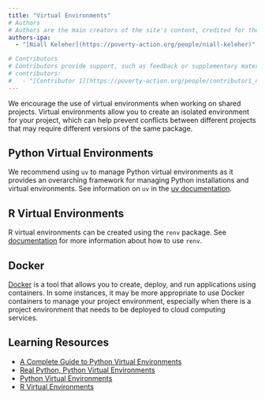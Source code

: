 ```yaml
---
title: "Virtual Environments"
# Authors
# Authors are the main creators of the site's content, credited for their work and responsible for its core development, including writing and editing.
authors-ipa:
  - "[Niall Keleher](https://poverty-action.org/people/niall-keleher)"

# Contributors
# Contributors provide support, such as feedback or supplementary materials for the site. They can also be responsible for updating/maintaining the site.
# contributors:
#   - "[Contributor 1](https://poverty-action.org/people/contributor1_name)"
---
```


:::{.custom-summary-block}
We encourage the use of virtual environments when working on shared projects. Virtual
environments allow you to create an isolated environment for your project, which can
help prevent conflicts between different projects that may require different versions of
the same package.
:::

## Python Virtual Environments

We recommend using `uv` to manage Python virtual environments as it provides an
overarching framework for managing Python installations and virtual environments. See
information on `uv` in the [uv documentation](https://docs.astral.sh/uv).


## R Virtual Environments

R virtual environments can be created using the `renv` package. See
[documentation](https://rstudio.github.io/renv/articles/renv.html) for more information
about how to use `renv`.

## Docker

[Docker](https://docs.docker.com/get-started/overview/) is a tool that allows you to
create, deploy, and run applications using containers. In some instances, it may be more
appropriate to use Docker containers to manage your project environment, especially when
there is a project environment that needs to be deployed to cloud computing services.

## Learning Resources

- [A Complete Guide to Python Virtual Environments](https://www.dataquest.io/blog/a-complete-guide-to-python-virtual-environments/)
- [Real Python, Python Virtual Environments](https://realpython.com/python-virtual-environments-a-primer/)
- [Python Virtual Environments](https://docs.python.org/3/tutorial/venv.html)
- [R Virtual Environments](https://rstudio.github.io/renv/articles/renv.html)
